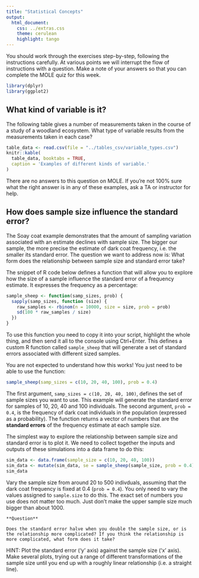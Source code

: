 ```yaml
---
title: "Statistical Concepts"
output:
  html_document:
    css: ../extras.css
    theme: cerulean
    highlight: tango
---
```


You should work through the exercises step-by-step, following the instructions carefully. At various points we will interrupt the flow of instructions with a question. Make a note of your answers so that you can complete the MOLE quiz for this week.

```r
library(dplyr)
library(ggplot2)
```

## What kind of variable is it?

The following table gives a number of measurements taken in the course of a study of a woodland ecosystem. What type of variable results from the measurements taken in each case?

```r
table_data <- read.csv(file = "../tables_csv/variable_types.csv")
knitr::kable(
  table_data, booktabs = TRUE,
  caption = 'Examples of different kinds of variable.'
)
```

There are no answers to this question on MOLE. If you're not 100% sure what the right answer is in any of these examples, ask a TA or instructor for help.

## How does sample size influence the standard error?

The Soay coat example demonstrates that the amount of sampling variation associated with an estimate declines with sample size. The bigger our sample, the more precise the estimate of dark coat frequency, i.e. the smaller its standard error. The question we want to address now is: What form does the relationship between sample size and standard error take?

The snippet of R code below defines a function that will allow you to explore how the size of a sample influence the standard error of a frequency estimate. It expresses the frequency as a percentage:
```r
sample_sheep <- function(samp_sizes, prob) {
  sapply(samp_sizes, function (size) {
    raw_samples <- rbinom(n = 10000, size = size, prob = prob)
    sd(100 * raw_samples / size)
  })
}
```

To use this function you need to copy it into your script, highlight the whole thing, and then send it all to the console using Ctrl+Enter. This defines a custom R function called `sample_sheep` that will generate a set of standard errors associated with different sized samples.

You are not expected to understand how this works! You just need to be able to use the function:
```r
sample_sheep(samp_sizes = c(10, 20, 40, 100), prob = 0.4)
```
The first argument, `samp_sizes = c(10, 20, 40, 100)`, defines the set of sample sizes you want to use. This example will generate the standard error for samples of 10, 20, 40 and 100 individuals. The second argument, `prob = 0.4`, is the frequency of dark coat individuals in the population (expressed as a probability). The function returns a vector of numbers that are the **standard errors** of the frequency estimate at each sample size.

The simplest way to explore the relationship between sample size and standard error is to plot it. We need to collect together the inputs and outputs of these simulations into a data frame to do this:
```r
sim_data <- data.frame(sample_size = c(10, 20, 40, 100))
sim_data <- mutate(sim_data, se = sample_sheep(sample_size, prob = 0.4))
sim_data
```

Vary the sample size from around 20 to 500 indivduals, assuming that the dark coat frequency is fixed at 0.4 (`prob = 0.4`). You only need to vary the values assigned to `sample.size` to do this. The exact set of numbers you use does not matter too much. Just don't make the upper sample size much bigger than about 1000. 

```block
**Question**

Does the standard error halve when you double the sample size, or is the relationship more complicated? If you think the relationship is more complicated, what form does it take?
```

HINT: Plot the standard error ('y' axis) against the sample size ('x' axis). Make several plots, trying out a range of different transformations of the sample size until you end up with a roughly linear relationship (i.e. a straight line).

